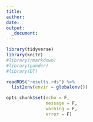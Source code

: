 ```yaml
---
title:
author:
date:
output:
  _document:
---
```


```r
library(tidyverse)
library(knitr)
#library(rmarkdown)
#library(pander)
#library(DT)

readRDS("results.rds") %>%
  list2env(envir = globalenv())

opts_chunk$set(echo = F,
               message = F,
               warning = F,
               error = F)
```

